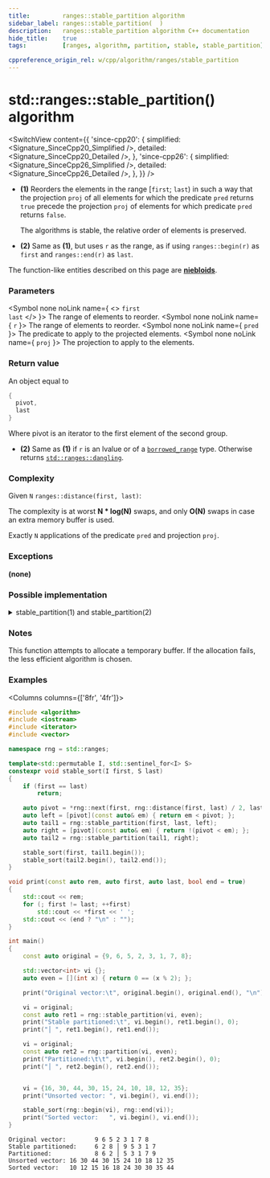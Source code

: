 ```yaml
---
title:         ranges::stable_partition algorithm
sidebar_label: ranges::stable_partition(  )
description:   ranges::stable_partition algorithm C++ documentation
hide_title:    true
tags:          [ranges, algorithm, partition, stable, stable_partition]

cppreference_origin_rel: w/cpp/algorithm/ranges/stable_partition
---
```



<!----------------- Codes ---------------------->



# std::ranges::stable_partition() algorithm

<SwitchView content={{
  'since-cpp20': {
    simplified:	<Signature_SinceCpp20_Simplified />,
    detailed:	<Signature_SinceCpp20_Detailed />,
  },
	'since-cpp26': {
		simplified:	<Signature_SinceCpp26_Simplified />,
		detailed:	<Signature_SinceCpp26_Detailed />,
	},
}} />

- **(1)** Reorders the elements in the range [`first`; `last`) in such a way that the projection `proj` of all elements for which the predicate `pred` returns `true` precede the projection `proj` of elements for which predicate `pred` returns `false`.

  The algorithms is stable, the relative order of elements is preserved.

- **(2)** Same as **(1)**, but uses `r` as the range, as if using `ranges::begin(r)` as `first` and `ranges::end(r)` as `last`.

The function-like entities described on this page are [**niebloids**](/docs/std/algo/niebloids).

### Parameters

<SymbolTable>

  <Symbol none noLink name={ <> <code>first</code> <br/> <code>last</code> </> }>
    The range of elements to reorder.
  </Symbol>
  <Symbol none noLink name={ <code>r</code> }>
    The range of elements to reorder.
  </Symbol>
  <Symbol none noLink name={ <code>pred</code> }>
    The predicate to apply to the projected elements.
  </Symbol>
  <Symbol none noLink name={ <code>proj</code> }>
    The projection to apply to the elements.
  </Symbol>

</SymbolTable>

### Return value

An object equal to
```cpp
{
  pivot,
  last
}
```
Where pivot is an iterator to the first element of the second group.

- **(2)** Same as **(1)** if `r` is an lvalue or of a [`borrowed_range`](#) type. Otherwise returns [`std::ranges::dangling`](#).

### Complexity

Given `N` `ranges::distance(first, last)`:

The complexity is at worst **N * log(N)** swaps, and only **O(N)** swaps in case an extra memory buffer is used.

Exactly `N` applications of the predicate `pred` and projection `proj`.

### Exceptions

**(none)**

### Possible implementation

<details>
<summary>stable_partition(1) and stable_partition(2)</summary>

```cpp
struct stable_partition_fn
{
    template<std::bidirectional_iterator I, std::sentinel_for<I> S,
             class Proj = std::identity,
             std::indirect_unary_predicate<std::projected<I, Proj>> Pred>
    requires std::permutable<I>
    constexpr ranges::subrange<I>
        operator()(I first, S last, Pred pred, Proj proj = {}) const
    {
        first = ranges::find_if_not(first, last, pred, proj);
        I mid = first;
        while (mid != last)
        {
            mid = ranges::find_if(mid, last, pred, proj);
            if (mid == last)
                break;
            I last2 = ranges::find_if_not(mid, last, pred, proj);
            ranges::rotate(first, mid, last2);
            first = ranges::next(first, ranges::distance(mid, last2));
            mid = last2;
        }
        return {std::move(first), std::move(mid)};
    }

    template<ranges::bidirectional_range R, class Proj = std::identity,
             std::indirect_unary_predicate<
                 std::projected<ranges::iterator_t<R>, Proj>> Pred>
    requires std::permutable<ranges::iterator_t<R>>
    constexpr ranges::borrowed_subrange_t<R>
        operator()(R&& r, Pred pred, Proj proj = {}) const
    {
        return (*this)(ranges::begin(r), ranges::end(r), std::move(pred), std::move(proj));
    }
};

inline constexpr stable_partition_fn stable_partition {};
```

</details>

### Notes

This function attempts to allocate a temporary buffer. If the allocation fails, the less efficient algorithm is chosen.

### Examples

<Columns columns={['8fr', '4fr']}>
<div>

```cpp title='Main.cpp' showLineNumbers
#include <algorithm>
#include <iostream>
#include <iterator>
#include <vector>

namespace rng = std::ranges;

template<std::permutable I, std::sentinel_for<I> S>
constexpr void stable_sort(I first, S last)
{
    if (first == last)
        return;

    auto pivot = *rng::next(first, rng::distance(first, last) / 2, last);
    auto left = [pivot](const auto& em) { return em < pivot; };
    auto tail1 = rng::stable_partition(first, last, left);
    auto right = [pivot](const auto& em) { return !(pivot < em); };
    auto tail2 = rng::stable_partition(tail1, right);

    stable_sort(first, tail1.begin());
    stable_sort(tail2.begin(), tail2.end());
}

void print(const auto rem, auto first, auto last, bool end = true)
{
    std::cout << rem;
    for (; first != last; ++first)
        std::cout << *first << ' ';
    std::cout << (end ? "\n" : "");
}

int main()
{
    const auto original = {9, 6, 5, 2, 3, 1, 7, 8};

    std::vector<int> vi {};
    auto even = [](int x) { return 0 == (x % 2); };

    print("Original vector:\t", original.begin(), original.end(), "\n");

    vi = original;
    const auto ret1 = rng::stable_partition(vi, even);
    print("Stable partitioned:\t", vi.begin(), ret1.begin(), 0);
    print("│ ", ret1.begin(), ret1.end());

    vi = original;
    const auto ret2 = rng::partition(vi, even);
    print("Partitioned:\t\t", vi.begin(), ret2.begin(), 0);
    print("│ ", ret2.begin(), ret2.end());


    vi = {16, 30, 44, 30, 15, 24, 10, 18, 12, 35};
    print("Unsorted vector: ", vi.begin(), vi.end());

    stable_sort(rng::begin(vi), rng::end(vi));
    print("Sorted vector:   ", vi.begin(), vi.end());
}
```

</div>
<div>

```plaintext title="Possible Output"
Original vector:        9 6 5 2 3 1 7 8
Stable partitioned:     6 2 8 │ 9 5 3 1 7
Partitioned:            8 6 2 │ 5 3 1 7 9
Unsorted vector: 16 30 44 30 15 24 10 18 12 35 
Sorted vector:   10 12 15 16 18 24 30 30 35 44
```

</div>
</Columns>

